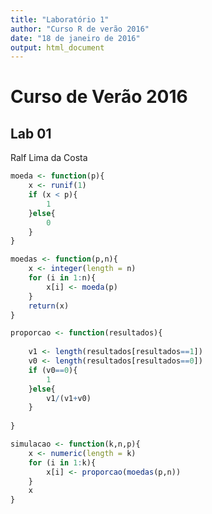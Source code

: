 ```yaml
---
title: "Laboratório 1"
author: "Curso R de verão 2016"
date: "18 de janeiro de 2016"
output: html_document
---
```



# Curso de Verão 2016
## Lab 01

Ralf Lima da Costa

```r
moeda <- function(p){
    x <- runif(1)
    if (x < p){
        1
    }else{
        0
    }
}

moedas <- function(p,n){
    x <- integer(length = n)
    for (i in 1:n){
        x[i] <- moeda(p)
    }
    return(x)
}

proporcao <- function(resultados){
    
    v1 <- length(resultados[resultados==1])
    v0 <- length(resultados[resultados==0])
    if (v0==0){
        1
    }else{
        v1/(v1+v0)
    }
    
}

simulacao <- function(k,n,p){
    x <- numeric(length = k)
    for (i in 1:k){
        x[i] <- proporcao(moedas(p,n))
    }
    x
}
```
